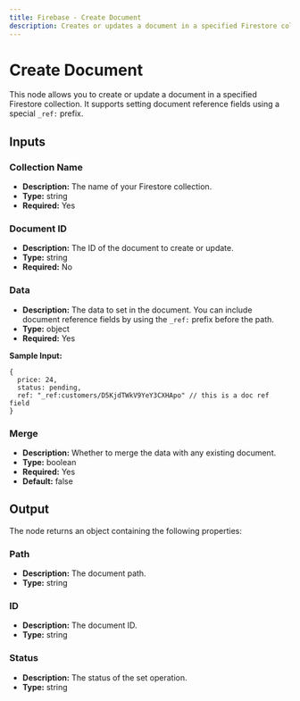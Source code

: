 ```yaml
---
title: Firebase - Create Document
description: Creates or updates a document in a specified Firestore collection (with Document Reference field type support).
---
```



# Create Document
This node allows you to create or update a document in a specified Firestore collection. It supports setting document reference fields using a special `_ref:` prefix.

<Node id="@buildship/buildship-create-document" version="1.2.0" />

## Inputs

### Collection Name
- **Description:** The name of your Firestore collection.
- **Type:** string
- **Required:** Yes

### Document ID
- **Description:** The ID of the document to create or update.
- **Type:** string
- **Required:** No

### Data
- **Description:** The data to set in the document. You can include document reference fields by using the `_ref:` prefix before the path.
- **Type:** object
- **Required:** Yes

**Sample Input:**

```
{
  price: 24,
  status: pending,
  ref: "_ref:customers/D5KjdTWkV9YeY3CXHApo" // this is a doc ref field
}
```

### Merge
- **Description:** Whether to merge the data with any existing document.
- **Type:** boolean
- **Required:** Yes
- **Default:** false

## Output

The node returns an object containing the following properties:

### Path
- **Description:** The document path.
- **Type:** string

### ID
- **Description:** The document ID.
- **Type:** string

### Status
- **Description:** The status of the set operation.
- **Type:** string